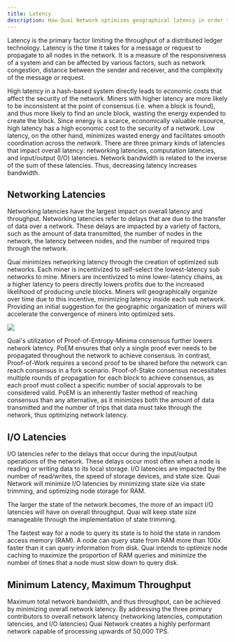 ```yaml
---
title: Latency
description: How Quai Network optimizes geographical latency in order to scale.
---
```


Latency is the primary factor limiting the throughput of a distributed ledger technology. Latency is the time it takes for a message or request to propagate to all nodes in the network. It is a measure of the responsiveness of a system and can be affected by various factors, such as network congestion, distance between the sender and receiver, and the complexity of the message or request.

High latency in a hash-based system directly leads to economic costs that affect the security of the network. Miners with higher latency are more likely to be inconsistent at the point of consensus (i.e. when a block is found), and thus more likely to find an uncle block, wasting the energy expended to create the block. Since energy is a scarce, economically valuable resource, high latency has a high economic cost to the security of a network. Low latency, on the other hand, minimizes wasted energy and facilitates smooth coordination across the network.
There are three primary kinds of latencies that impact overall latency: networking latencies, computation latencies, and input/output (I/O) latencies. Network bandwidth is related to the inverse of the sum of these latencies. Thus, decreasing latency increases bandwidth.

## Networking Latencies

Networking latencies have the largest impact on overall latency and throughput. Networking latencies refer to delays that are due to the transfer of data over a network. These delays are impacted by a variety of factors, such as the amount of data transmitted, the number of nodes in the network, the latency between nodes, and the number of required trips through the network.

Quai minimizes networking latency through the creation of optimized sub networks. Each miner is incentivized to self-select the lowest-latency sub networks to mine. Miners are incentivized to mine lower-latency chains, as a higher latency to peers directly lowers profits due to the increased likelihood of producing uncle blocks.
Miners will geographically organize over time due to this incentive, minimizing latency inside each sub network. Providing an initial suggestion for the geographic organization of miners will accelerate the convergence of miners into optimized sets.

<Frame>
	<img src='/images/LatencyMap.jpg' />
</Frame>

Quai's utilization of Proof-of-Entropy-Minima consensus further lowers network latency. PoEM ensures that only a single proof ever needs to be propagated throughout the network to achieve consensus. In contrast, Proof-of-Work requires a second proof to be shared before the network can reach consensus in a fork scenario. Proof-of-Stake consensus necessitates multiple rounds of propagation for each block to achieve consensus, as each proof must collect a specific number of social approvals to be considered valid. PoEM is an inherently faster method of reaching consensus than any alternative, as it minimizes both the amount of data transmitted and the number of trips that data must take through the network, thus optimizing network latency.

## I/O Latencies

I/O latencies refer to the delays that occur during the input/output operations of the network. These delays occur most often when a node is reading or writing data to its local storage. I/O latencies are impacted by the number of read/writes, the speed of storage devices, and state size. Quai Network will minimize I/O latencies by minimizing state size via state trimming, and optimizing node storage for RAM.

The larger the state of the network becomes, the more of an impact I/O latencies will have on overall throughput. Quai will keep state size manageable through the implementation of state trimming.

The fastest way for a node to query its state is to hold the state in random access memory (RAM). A node can query state from RAM more than 100x faster than it can query information from disk. Quai intends to optimize node caching to maximize the proportion of RAM queries and minimize the number of times that a node must slow down to query disk.

## Minimum Latency, Maximum Throughput

Maximum total network bandwidth, and thus throughput, can be achieved by minimizing overall network latency. By addressing the three primary contributors to overall network latency (networking latencies, computation latencies, and I/O latencies) Quai Network creates a highly performant network capable of processing upwards of 50,000 TPS.
